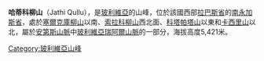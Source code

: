{{Coord|16|25|54|S|67|56|29|W|display=title}}

'''哈蒂科柳山'''（Jathi Qullu），是[[玻利維亞|玻利維亞]]的山峰，位於該國西部[[拉巴斯省_(玻利維亞)|拉巴斯省]]的[[南永加斯省|南永加斯省]]，處於[[塞爾克庫柳山|塞爾克庫柳山]]以南、[[索拉科柳山|索拉科柳山]]西北面、[[科塔帕塔山|科塔帕塔山]]以東和[[卡西里山|卡西里山]]以北，屬於[[安第斯山脈|安第斯山脈]]中[[玻利維亞瑞阿爾山脈|玻利維亞瑞阿爾山脈]]的一部分，海拔高度5,421米。

{{Bolivia-geo-stub}}
[[Category:玻利維亞山峰|Category:玻利維亞山峰]]
